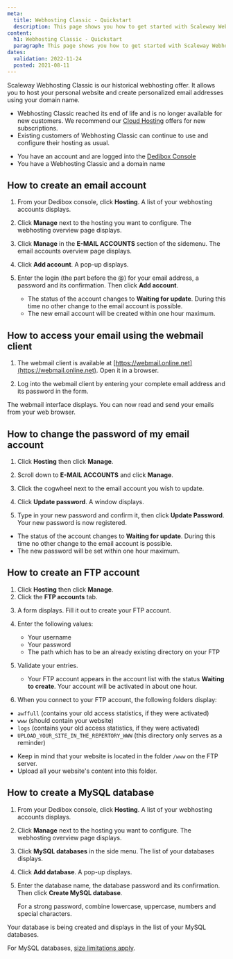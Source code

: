 ```yaml
---
meta:
  title: Webhosting Classic - Quickstart
  description: This page shows you how to get started with Scaleway Webhosting Classic.
content:
  h1: Webhosting Classic - Quickstart
  paragraph: This page shows you how to get started with Scaleway Webhosting Classic.
dates:
  validation: 2022-11-24
  posted: 2021-08-11
---
```


Scaleway Webhosting Classic is our historical webhosting offer. It allows you to host your personal website and create personalized email addresses using your domain name. 

<Message type="important">

* Webhosting Classic reached its end of life and is no longer available for new customers. We recommend our [Cloud Hosting](https://www.scaleway.com/en/dedibox/cloud-hosting/) offers for new subscriptions.
* Existing customers of Webhosting Classic can continue to use and configure their hosting as usual. 

</Message>

<Message type="requirement">

  - You have an account and are logged into the [Dedibox Console](https://console.online.net) 
  - You have a Webhosting Classic and a domain name

</Message>


## How to create an email account

1. From your Dedibox console, click **Hosting**. A list of your webhosting accounts displays.

2. Click **Manage** next to the hosting you want to configure. The webhosting overview page displays.

3. Click **Manage** in the **E-MAIL ACCOUNTS** section of the sidemenu. The email accounts overview page displays.

4. Click **Add account**. A pop-up displays. 

    <Lightbox src="scaleway_create_email.webp" alt="" />

5. Enter the login (the part before the @) for your email address, a password and its confirmation. Then click **Add account**.

    <Message type="note">

      - The status of the account changes to **Waiting for update**. During this time no other change to the email account is possible.
      - The new email account will be created within one hour maximum. 

    </Message>

## How to access your email using the webmail client

1. The webmail client is available at [https://webmail.online.net](https://webmail.online.net). Open it in a browser.

2. Log into the webmail client by entering your complete email address and its password in the form.

The webmail interface displays. You can now read and send your emails from your web browser.

<Lightbox src="scaleway_webmail_interface.webp" alt="" />

## How to change the password of my email account

1. Click **Hosting** then click **Manage**.
2. Scroll down to **E-MAIL ACCOUNTS** and click **Manage**.  
3. Click the cogwheel next to the email account you wish to update. 
4. Click **Update password**. A window displays. 
5. Type in your new password and confirm it, then click **Update Password**. Your new password is now registered.

    <Lightbox src="scaleway_change_email_password.webp" alt="" />

<Message type="note">

  - The status of the account changes to **Waiting for update**. During this time no other change to the email account is possible.
  - The new password will be set within one hour maximum. 

</Message>

## How to create an FTP account

1. Click **Hosting** then click **Manage**.
2. Click the **FTP accounts** tab.

  <Lightbox src="scaleway_ftp_tab.webp" alt="" />

3. A form displays. Fill it out to create your FTP account.
4. Enter the following values: 

    * Your username 
    * Your password 
    * The path which has to be an already existing directory on your FTP

5. Validate your entries.

    <Message type="note">

    - Your FTP account appears in the account list with the status **Waiting to create**. Your account will be activated in about one hour.

    </Message>

6. When you connect to your FTP account, the following folders display:   

* `awffull` (contains your old access statistics, if they were activated)
* `www` (should contain your website)
* `logs` (contains your old access statistics, if they were activated)
* `UPLOAD_YOUR_SITE_IN_THE_REPERTORY_WWW` (this directory only serves as a reminder)

<Message type="important">

  - Keep in mind that your website is located in the folder `/www` on the FTP server. 
  - Upload all your website's content into this folder.

</Message>

## How to create a MySQL database

1. From your Dedibox console, click **Hosting**. A list of your webhosting accounts displays.

2. Click **Manage** next to the hosting you want to configure. The webhosting overview page displays.

3. Click **MySQL databases** in the side menu. The list of your databases displays.

4. Click **Add database**. A pop-up displays.

5. Enter the database name, the database password and its confirmation. Then click **Create MySQL database**.

    <Message type="tip">

    For a strong password, combine lowercase, uppercase, numbers and special characters.

    </Message>

Your database is being created and displays in the list of your MySQL databases. 

<Message type="note">

  For MySQL databases, [size limitations apply](/webhosting/classic/how-to/create-mysql-database/#limitations). 

</Message>

